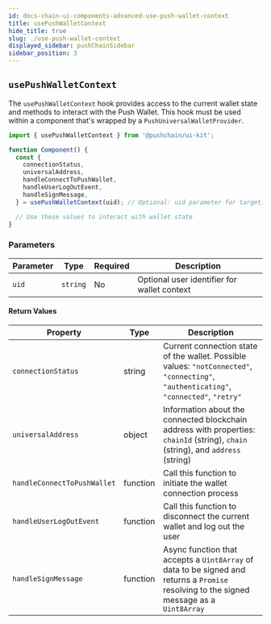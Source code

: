 ```yaml
---
id: docs-chain-ui-components-advanced-use-push-wallet-context
title: usePushWalletContext
hide_title: true
slug: ./use-push-wallet-context
displayed_sidebar: pushChainSidebar
sidebar_position: 3
---
```


## `usePushWalletContext`

The `usePushWalletContext` hook provides access to the current wallet state and methods to interact with the Push Wallet. This hook must be used within a component that's wrapped by a `PushUniversalWalletProvider`.

```jsx
import { usePushWalletContext } from '@pushchain/ui-kit';

function Component() {
  const {
    connectionStatus,
    universalAddress,
    handleConnectToPushWallet,
    handleUserLogOutEvent,
    handleSignMessage,
  } = usePushWalletContext(uid); // Optional: uid parameter for targeting a specific wallet instance

  // Use these values to interact with wallet state
}
```

### Parameters

| Parameter | Type     | Required | Description                                 |
| --------- | -------- | -------- | ------------------------------------------- |
| `uid`     | `string` | No       | Optional user identifier for wallet context |

#### Return Values

| Property                    | Type     | Description                                                                                                                               |
| --------------------------- | -------- | ----------------------------------------------------------------------------------------------------------------------------------------- |
| `connectionStatus`          | string   | Current connection state of the wallet. Possible values: `"notConnected"`, `"connecting"`, `"authenticating"`, `"connected"`, `"retry"`   |
| `universalAddress`          | object   | Information about the connected blockchain address with properties: `chainId` (string), `chain` (string), and `address` (string)          |
| `handleConnectToPushWallet` | function | Call this function to initiate the wallet connection process                                                                              |
| `handleUserLogOutEvent`     | function | Call this function to disconnect the current wallet and log out the user                                                                  |
| `handleSignMessage`         | function | Async function that accepts a `Uint8Array` of data to be signed and returns a `Promise` resolving to the signed message as a `Uint8Array` |
